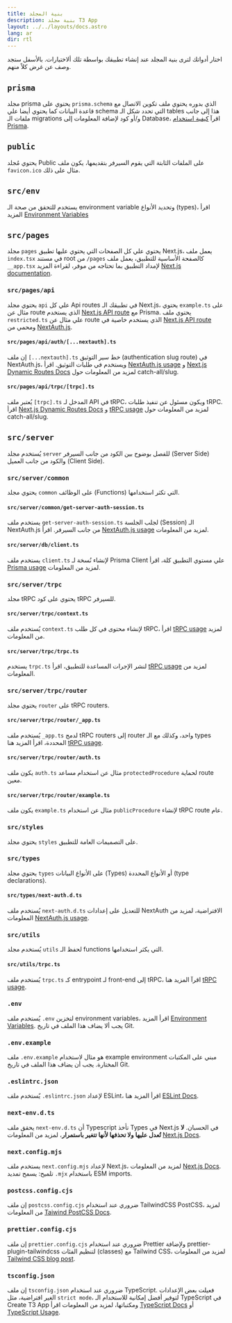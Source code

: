 ```yaml
---
title: بنية المجلد
description: بنية مجلد T3 App
layout: ../../layouts/docs.astro
lang: ar
dir: rtl
---
```



اختار أدواتك لترى بنية المجلد عند إنشاء تطبيقك بواسطة تلك ألاختيارات. بالأسفل ستجد وصف عن غرض كلاً منهم.

<Form />

<Diagram />

<div data-components="prisma">

## `prisma`

مجلد prisma يحتوي على `prisma.schema` الذي بدوره يحتوي ملف تكوين الاتصال مع قاعدة البيانات كما يحتوي أيضا علي schema التي تحدد شكل الـ tables هذا إلى جانب ملفات الـ migrations و/أو كود لإضافة المعلومات إلى Database، اقرآ [كيفية استخدام Prisma](/ar/usage/prisma).

## `public`

يحتوي مُجلد Public على الملفات الثابتة التي يقوم السيرفر بتقديمها، يكون ملف `favicon.ico` مثال على ذلك.

## `src/env`

يستخدم للتحقق من صحة الـ environment variable وتحديد الأنواع (types)، اقرأ المزيد [Environment Variables](usage/env-variables)

## `src/pages`

مجلد `pages` يحتوي علي كل الصفحات التي يحتوي عليها تطبيق Next.js، يعمل ملف `index.tsx` في مستند root من `/pages` كالصفحة الأساسية للتطبيق، يعمل ملف `__app.tsx` لإمداد التطبيق بما تحتاجه من موفر، لقراءة المزيد [Next.js documentation](https://nextjs.org/docs/basic-features/pages).

</div>
<div data-components="nextauth trpc">

### `src/pages/api`

يحتوي مجلد `api` علي كل Api routes في تطبيقك الـ Next.js، يحتوي `example.ts` على مثال عن route الذي يستخدم [Next.js API route](https://nextjs.org/docs/api-routes/introduction) مع Prisma. يحتوي ملف `restricted.ts` علي مثال عن route الذي يستخدم خاصية في [Next.js API route](https://nextjs.org/docs/api-routes/introduction) ومحمي من [NextAuth.js](https://next-auth.js.org/).

</div>
<div data-components="nextauth">

#### `src/pages/api/auth/[...nextauth].ts`

إن ملف `[...nextauth].ts` خط سير التوثيق (authentication slug route) في NextAuth.js، ويستخدم في طلبات التوثيق. اقرأ [NextAuth.js usage](usage/next-auth) و [Next.js Dynamic Routes Docs](https://nextjs.org/docs/routing/dynamic-routes) لمزيد من المعلومات حول catch-all/slug.

</div>
<div data-components="trpc">

#### `src/pages/api/trpc/[trpc].ts`

يُعتبر ملف `[trpc].ts` المدخل لـ API في tRPC، ويكون مسئول عن تنفيذ طلبات tRPC. اقرأ [Next.js Dynamic Routes Docs](https://nextjs.org/docs/routing/dynamic-routes) و [tRPC usage](usage/trpc#-pagesapitrpctrpcts) لمزيد من المعلومات حول catch-all/slug.

</div>
<div data-components="trpc prisma">

## `src/server`

يُستخدم مجلد `server` للفصل بوضوح بين الكود من جانب السيرفر (Server Side) والكود من جانب العميل (Client Side).

</div>
<div data-components="nextauth+trpc">

### `src/server/common`

يحتوي مجلد `common` على الوظائف (Functions) التي تكثر استخدامها.

</div>
<div data-components="nextauth+trpc">

#### `src/server/common/get-server-auth-session.ts`

يستخدم ملف `get-server-auth-session.ts` لجلب الجلسة (Session) الـ NextAuth.js من جانب السيرفر. اقرأ [NextAuth.js usage](usage/next-auth#usage-with-trpc) لمزيد من المعلومات.

</div>
<div data-components="prisma">

#### `src/server/db/client.ts`

يستخدم ملف `client.ts` لإنشاء نُسخة لـ Prisma Client علي مستوي التطبيق كلة، اقرأ [Prisma usage](usage/prisma#prisma-client) لمزيد من المعلومات.

</div>
<div data-components="trpc">

### `src/server/trpc`

مجلد tRPC يحتوي على كود tRPC للسيرفر.

</div>
<div data-components="trpc">

#### `src/server/trpc/context.ts`

يُستخدم ملف `context.ts` لإنشاء محتوى في كل طلب tRPC، اقرأ [tRPC usage](usage/trpc#-servertrpccontextts) لمزيد من المعلومات.

</div>
<div data-components="trpc">

#### `src/server/trpc/trpc.ts`

يستخدم `trpc.ts` لنشر الإجرات المساعدة للتطبيق، اقرأ [tRPC usage](usage/trpc#-servertrpctrpcts) لمزيد من المعلومات.

</div>
<div data-components="trpc">

### `src/server/trpc/router`

يحتوي مجلد `router` على tRPC routers.

</div>
<div data-components="trpc">

#### `src/server/trpc/router/_app.ts`

يُستخدم ملف `_app.ts` لدمج tRPC routers إلى router واحد، وكذلك مع الـ types المحددة، اقرأ المزيد هنا [tRPC usage](usage/trpc#-servertrpcrouterts).

</div>
<div data-components="nextauth+trpc">

#### `src/server/trpc/router/auth.ts`

يكون ملف `auth.ts` مثال عن استخدام مساعد `protectedProcedure` لحماية route معين.

</div>
<div data-components="trpc">

#### `src/server/trpc/router/example.ts`

يكون ملف `example.ts` مثال عن استخدام `publicProcedure` لإنشاء tRPC route عام.

</div>
<div>

### `src/styles`

يحتوي مجلد `styles` على التصميمات العامة للتطبيق.

</div>
<div data-components="nextauth">

### `src/types`

يحتوي مجلد `types` على الأنواع البيانات (Types) أو الأنواع المحددة (type declarations).

</div>
<div data-components="nextauth">

#### `src/types/next-auth.d.ts`

يُستخدم ملف `next-auth.d.ts` للتعديل على إعدادات NextAuth الافتراضية، لمزيد من المعلومات [NextAuth.js usage](usage/next-auth#inclusion-of-userid-on-the-session).

</div>
<div data-components="trpc">

### `src/utils`

يُستخدم مجلد `utils` لحفظ الـ functions التي يكثر استخدامها.

</div>
<div data-components="trpc">

#### `src/utils/trpc.ts`

يُستخدم ملف `trpc.ts` كـ entrypoint لـ front-end إلى tRPC، اقرآ المزيد هنا [tRPC usage](usage/trpc#-utilstrpcts).

</div>
<div>

### `.env`

يُستخدم ملف `.env` لتخزين environment variables، اقرأ المزيد [Environment Variables](usage/env-variables). يجب ألا يضاف هذا الملف في تاريخ Git.

</div>
<div>

### `.env.example`

ملف `.env.example` هو مثال لاستخدام example environment مبني على المكتبات المختارة. يجب أن يضاف هذا الملف في تاريخ Git.

</div>
<div>

### `.eslintrc.json`

يٌستخدم ملف `.eslintrc.json` لإعداد ESLint، اقرأ المزيد هنا [ESLint Docs](https://eslint.org/docs/latest/user-guide/configuring/configuration-files).

</div>
<div>

### `next-env.d.ts`

يحقق ملف `next-env.d.ts` أن Typescript تأخذ Types في Next.js في الحسبان. **لا تُعدل عليها ولا تحذفها لأنها تتغير باستمرار**، لمزيد من المعلومات [Next.js Docs](https://nextjs.org/docs/basic-features/typescript#existing-projects).

</div>
<div>

### `next.config.mjs`

يستخدم ملف `next.config.mjs` لإعداد Next.js، لمزيد من المعلومات [Next.js Docs](https://nextjs.org/docs/api-reference/next.config.js/introduction). تلميح: يسمح تمديد `.mjx` باستخدام ESM imports.

</div>
<div data-components="tailwind">

### `postcss.config.cjs`

إن ملف `postcss.config.cjs` ضروري عند استخدام TailwindCSS PostCSS، لمزيد من المعلومات [Taiwind PostCSS Docs](https://tailwindcss.com/docs/installation/using-postcss).

</div>
<div data-components="tailwind">

### `prettier.config.cjs`

إن ملف `prettier.config.cjs` ضروري عند استخدام  Prettier ولإضافة prettier-plugin-tailwindcss لتنظيم الفئات (classes) مع Tailwind CSS، لمزيد من المعلومات [Tailwind CSS blog post](https://tailwindcss.com/blog/automatic-class-sorting-with-prettier).

</div>
<div>

### `tsconfig.json`

إن ملف `tsconfig.json` ضروري عند استخدام TypeScript. فعيلت بعض الإعدادات الغير افتراضية، مثل `strict mode`، لتوفير أفضل إمكانية للاستخدام الـ TypeScript في Create T3 App ومكتباتها، لمزيد من المعلومات اقرأ [TypeScript Docs](https://www.typescriptlang.org/docs/handbook/tsconfig-json.html) أو [TypeScript Usage](usage/typescript).

</div>
